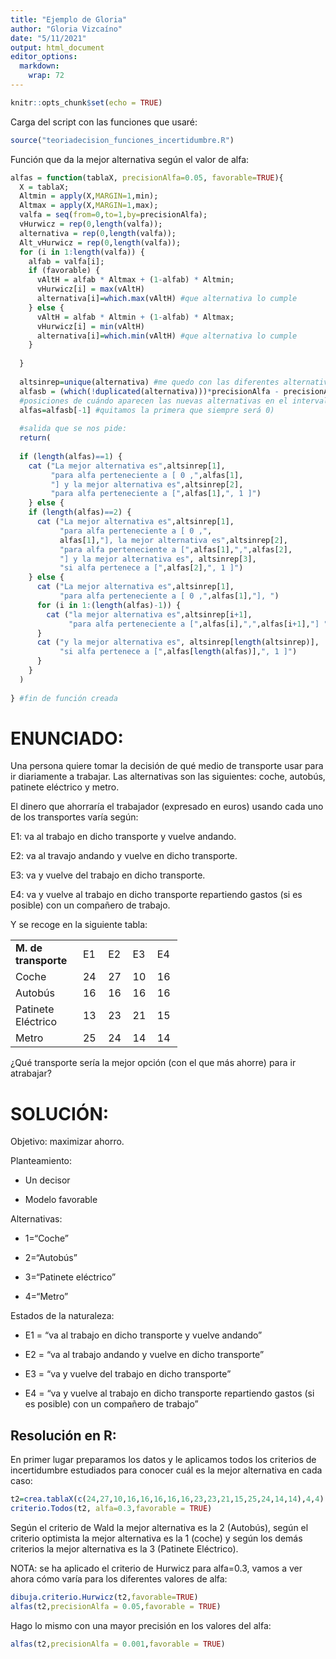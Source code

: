 ---
title: "Ejemplo de Gloria"
author: "Gloria Vizcaíno"
date: "5/11/2021"
output: html_document
editor_options: 
  markdown: 
    wrap: 72
---

```{r setup, include=FALSE}
knitr::opts_chunk$set(echo = TRUE)
```

Carga del script con las funciones que usaré:

```{r}
source("teoriadecision_funciones_incertidumbre.R")
```

Función que da la mejor alternativa según el valor de alfa:

```{r}
alfas = function(tablaX, precisionAlfa=0.05, favorable=TRUE){
  X = tablaX;
  Altmin = apply(X,MARGIN=1,min);
  Altmax = apply(X,MARGIN=1,max);
  valfa = seq(from=0,to=1,by=precisionAlfa);
  vHurwicz = rep(0,length(valfa));
  alternativa = rep(0,length(valfa));
  Alt_vHurwicz = rep(0,length(valfa));
  for (i in 1:length(valfa)) {
    alfab = valfa[i];
    if (favorable) {
      vAltH = alfab * Altmax + (1-alfab) * Altmin;
      vHurwicz[i] = max(vAltH)
      alternativa[i]=which.max(vAltH) #que alternativa lo cumple
    } else {
      vAltH = alfab * Altmin + (1-alfab) * Altmax;
      vHurwicz[i] = min(vAltH)
      alternativa[i]=which.min(vAltH) #que alternativa lo cumple
    }
    
  }
  
  altsinrep=unique(alternativa) #me quedo con las diferentes alternativas (quitando las repeticiones)
  alfasb = (which(!duplicated(alternativa)))*precisionAlfa - precisionAlfa
  #posiciones de cuándo aparecen las nuevas alternativas en el intervalo [0,1] (alfas)
  alfas=alfasb[-1] #quitamos la primera que siempre será 0)
  
  #salida que se nos pide:
  return(
  
  if (length(alfas)==1) {
    cat ("La mejor alternativa es",altsinrep[1],
         "para alfa perteneciente a [ 0 ,",alfas[1],
         "] y la mejor alternativa es",altsinrep[2], 
         "para alfa perteneciente a [",alfas[1],", 1 ]")
    } else {
    if (length(alfas)==2) {
      cat ("La mejor alternativa es",altsinrep[1],
           "para alfa perteneciente a [ 0 ,",
           alfas[1],"], la mejor alternativa es",altsinrep[2], 
           "para alfa perteneciente a [",alfas[1],",",alfas[2],
           "] y la mejor alternativa es", altsinrep[3], 
           "si alfa pertenece a [",alfas[2],", 1 ]")
    } else {
      cat ("La mejor alternativa es",altsinrep[1],
           "para alfa perteneciente a [ 0 ,",alfas[1],"], ")
      for (i in 1:(length(alfas)-1)) {
        cat ("la mejor alternativa es",altsinrep[i+1],
             "para alfa perteneciente a [",alfas[i],",",alfas[i+1],"] ") 
      }
      cat ("y la mejor alternativa es", altsinrep[length(altsinrep)], 
           "si alfa pertenece a [",alfas[length(alfas)],", 1 ]")
      }
    }
  )
  
} #fin de función creada

```

# ENUNCIADO:

Una persona quiere tomar la decisión de qué medio de transporte usar
para ir diariamente a trabajar. Las alternativas son las siguientes:
coche, autobús, patinete eléctrico y metro.

El dinero que ahorraría el trabajador (expresado en euros) usando cada
uno de los transportes varía según:

E1: va al trabajo en dicho transporte y vuelve andando.

E2: va al travajo andando y vuelve en dicho transporte.

E3: va y vuelve del trabajo en dicho transporte.

E4: va y vuelve al trabajo en dicho transporte repartiendo gastos (si es
posible) con un compañero de trabajo.

Y se recoge en la siguiente tabla:

+---------------+-----+----+----+-----+
| **M. de       | E1  | E2 | E3 | E4  |
| transporte**  |     |    |    |     |
+---------------+-----+----+----+-----+
| Coche         | 24  | 27 | 10 | 16  |
+---------------+-----+----+----+-----+
| Autobús       | 16  | 16 | 16 | 16  |
+---------------+-----+----+----+-----+
| Patinete      | 13  | 23 | 21 | 15  |
| Eléctrico     |     |    |    |     |
+---------------+-----+----+----+-----+
| Metro         | 25  | 24 | 14 | 14  |
+---------------+-----+----+----+-----+

¿Qué transporte sería la mejor opción (con el que más ahorre) para ir
atrabajar?

# SOLUCIÓN:

Objetivo: maximizar ahorro.

Planteamiento:

-   Un decisor

-   Modelo favorable

Alternativas:

-   1="Coche"

-   2="Autobús"

-   3="Patinete eléctrico"

-   4="Metro"

Estados de la naturaleza:

-   E1 = "va al trabajo en dicho transporte y vuelve andando"

-   E2 = "va al trabajo andando y vuelve en dicho transporte"

-   E3 = "va y vuelve del trabajo en dicho transporte"

-   E4 = "va y vuelve al trabajo en dicho transporte repartiendo gastos
    (si es posible) con un compañero de trabajo"

## Resolución en R:

En primer lugar preparamos los datos y le aplicamos todos los criterios
de incertidumbre estudiados para conocer cuál es la mejor alternativa en
cada caso:

```{r}
t2=crea.tablaX(c(24,27,10,16,16,16,16,16,23,23,21,15,25,24,14,14),4,4) 
criterio.Todos(t2, alfa=0.3,favorable = TRUE)
```

Según el criterio de Wald la mejor alternativa es la 2 (Autobús), según
el criterio optimista la mejor alternativa es la 1 (coche) y según los
demás criterios la mejor alternativa es la 3 (Patinete Eléctrico).

NOTA: se ha aplicado el criterio de Hurwicz para alfa=0.3, vamos a ver
ahora cómo varía para los diferentes valores de alfa:

```{r}
dibuja.criterio.Hurwicz(t2,favorable=TRUE)
alfas(t2,precisionAlfa = 0.05,favorable = TRUE)
```

Hago lo mismo con una mayor precisión en los valores del alfa:

```{r}
alfas(t2,precisionAlfa = 0.001,favorable = TRUE)
```
